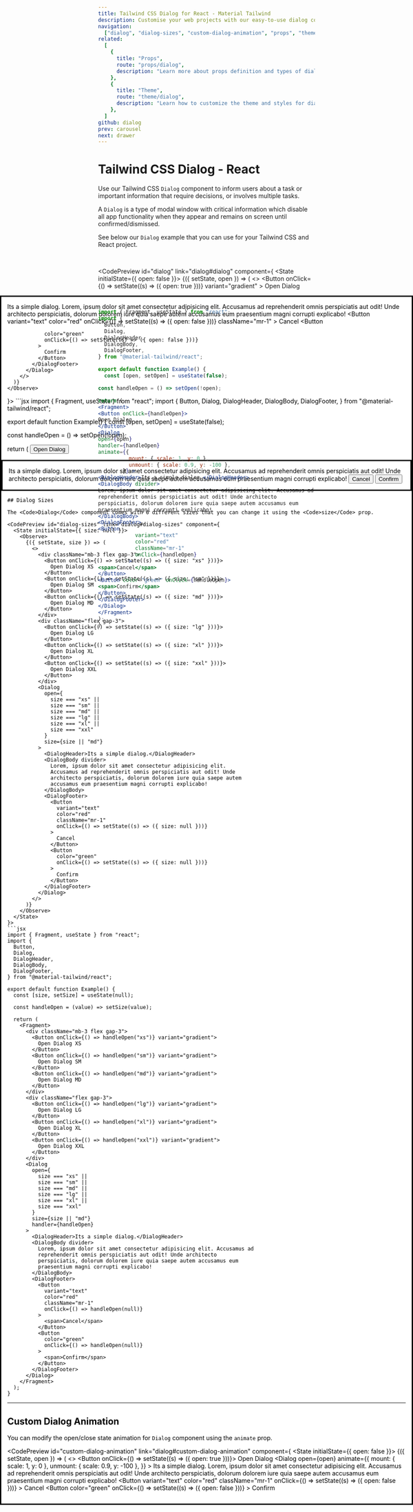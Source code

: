 ```yaml
---
title: Tailwind CSS Dialog for React - Material Tailwind
description: Customise your web projects with our easy-to-use dialog component for Tailwind CSS and React using Material Design guidelines.
navigation:
  ["dialog", "dialog-sizes", "custom-dialog-animation", "props", "theme"]
related:
  [
    {
      title: "Props",
      route: "props/dialog",
      description: "Learn more about props definition and types of dialog components.",
    },
    {
      title: "Theme",
      route: "theme/dialog",
      description: "Learn how to customize the theme and styles for dialog components.",
    },
  ]
github: dialog
prev: carousel
next: drawer
---
```


# Tailwind CSS Dialog - React

Use our Tailwind CSS <Code>Dialog</Code> component to inform users about a task or important information that require decisions, or involves multiple tasks.

A <Code>Dialog</Code> is a type of modal window with critical information which disable all app functionality when they appear and remains on screen until confirmed/dismissed.

See below our <Code>Dialog</Code> example that you can use for your Tailwind CSS and React project.

<br />

<CodePreview id="dialog" link="dialog#dialog" component={
  <State initialState={{ open: false }}>
    <Observe>
      {({ setState, open }) => (
        <>
          <Button
            onClick={() => setState((s) => ({ open: true }))}
            variant="gradient"
          >
            Open Dialog
          </Button>
          <Dialog open={open}>
            <DialogHeader>Its a simple dialog.</DialogHeader>
            <DialogBody divider>
              Lorem, ipsum dolor sit amet consectetur adipisicing elit.
              Accusamus ad reprehenderit omnis perspiciatis aut odit! Unde
              architecto perspiciatis, dolorum dolorem iure quia saepe autem
              accusamus eum praesentium magni corrupti explicabo!
            </DialogBody>
            <DialogFooter>
              <Button
                variant="text"
                color="red"
                onClick={() => setState((s) => ({ open: false }))}
                className="mr-1"
              >
                Cancel
              </Button>
              <Button

                color="green"
                onClick={() => setState((s) => ({ open: false }))}
              >
                Confirm
              </Button>
            </DialogFooter>
          </Dialog>
        </>
      )}
    </Observe>

  </State>
}>
```jsx
import { Fragment, useState } from "react";
import {
  Button,
  Dialog,
  DialogHeader,
  DialogBody,
  DialogFooter,
} from "@material-tailwind/react";

export default function Example() {
  const [open, setOpen] = useState(false);

const handleOpen = () => setOpen(!open);

return (
<Fragment>
<Button onClick={handleOpen} variant="gradient">
Open Dialog
</Button>
<Dialog open={open} handler={handleOpen}>
<DialogHeader>Its a simple dialog.</DialogHeader>
<DialogBody divider>
Lorem, ipsum dolor sit amet consectetur adipisicing elit. Accusamus ad
reprehenderit omnis perspiciatis aut odit! Unde architecto
perspiciatis, dolorum dolorem iure quia saepe autem accusamus eum
praesentium magni corrupti explicabo!
</DialogBody>
<DialogFooter>
<Button
            variant="text"
            color="red"
            onClick={handleOpen}
            className="mr-1"
          >
<span>Cancel</span>
</Button>
<Button variant="gradient" color="green" onClick={handleOpen}>
<span>Confirm</span>
</Button>
</DialogFooter>
</Dialog>
</Fragment>
);
}

````
</CodePreview>

---

## Dialog Sizes

The <Code>Dialog</Code> component comes with 6 different sizes that you can change it using the <Code>size</Code> prop.

<CodePreview id="dialog-sizes" link="dialog#dialog-sizes" component={
  <State initialState={{ size: null }}>
    <Observe>
      {({ setState, size }) => (
        <>
          <div className="mb-3 flex gap-3">
            <Button onClick={() => setState((s) => ({ size: "xs" }))}>
              Open Dialog XS
            </Button>
            <Button onClick={() => setState((s) => ({ size: "sm" }))}>
              Open Dialog SM
            </Button>
            <Button onClick={() => setState((s) => ({ size: "md" }))}>
              Open Dialog MD
            </Button>
          </div>
          <div className="flex gap-3">
            <Button onClick={() => setState((s) => ({ size: "lg" }))}>
              Open Dialog LG
            </Button>
            <Button onClick={() => setState((s) => ({ size: "xl" }))}>
              Open Dialog XL
            </Button>
            <Button onClick={() => setState((s) => ({ size: "xxl" }))}>
              Open Dialog XXL
            </Button>
          </div>
          <Dialog
            open={
              size === "xs" ||
              size === "sm" ||
              size === "md" ||
              size === "lg" ||
              size === "xl" ||
              size === "xxl"
            }
            size={size || "md"}
          >
            <DialogHeader>Its a simple dialog.</DialogHeader>
            <DialogBody divider>
              Lorem, ipsum dolor sit amet consectetur adipisicing elit.
              Accusamus ad reprehenderit omnis perspiciatis aut odit! Unde
              architecto perspiciatis, dolorum dolorem iure quia saepe autem
              accusamus eum praesentium magni corrupti explicabo!
            </DialogBody>
            <DialogFooter>
              <Button
                variant="text"
                color="red"
                className="mr-1"
                onClick={() => setState((s) => ({ size: null }))}
              >
                Cancel
              </Button>
              <Button
                color="green"
                onClick={() => setState((s) => ({ size: null }))}
              >
                Confirm
              </Button>
            </DialogFooter>
          </Dialog>
        </>
      )}
    </Observe>
  </State>
}>
```jsx
import { Fragment, useState } from "react";
import {
  Button,
  Dialog,
  DialogHeader,
  DialogBody,
  DialogFooter,
} from "@material-tailwind/react";

export default function Example() {
  const [size, setSize] = useState(null);

  const handleOpen = (value) => setSize(value);

  return (
    <Fragment>
      <div className="mb-3 flex gap-3">
        <Button onClick={() => handleOpen("xs")} variant="gradient">
          Open Dialog XS
        </Button>
        <Button onClick={() => handleOpen("sm")} variant="gradient">
          Open Dialog SM
        </Button>
        <Button onClick={() => handleOpen("md")} variant="gradient">
          Open Dialog MD
        </Button>
      </div>
      <div className="flex gap-3">
        <Button onClick={() => handleOpen("lg")} variant="gradient">
          Open Dialog LG
        </Button>
        <Button onClick={() => handleOpen("xl")} variant="gradient">
          Open Dialog XL
        </Button>
        <Button onClick={() => handleOpen("xxl")} variant="gradient">
          Open Dialog XXL
        </Button>
      </div>
      <Dialog
        open={
          size === "xs" ||
          size === "sm" ||
          size === "md" ||
          size === "lg" ||
          size === "xl" ||
          size === "xxl"
        }
        size={size || "md"}
        handler={handleOpen}
      >
        <DialogHeader>Its a simple dialog.</DialogHeader>
        <DialogBody divider>
          Lorem, ipsum dolor sit amet consectetur adipisicing elit. Accusamus ad
          reprehenderit omnis perspiciatis aut odit! Unde architecto
          perspiciatis, dolorum dolorem iure quia saepe autem accusamus eum
          praesentium magni corrupti explicabo!
        </DialogBody>
        <DialogFooter>
          <Button
            variant="text"
            color="red"
            className="mr-1"
            onClick={() => handleOpen(null)}
          >
            <span>Cancel</span>
          </Button>
          <Button
            color="green"
            onClick={() => handleOpen(null)}
          >
            <span>Confirm</span>
          </Button>
        </DialogFooter>
      </Dialog>
    </Fragment>
  );
}
````

</CodePreview>

---

## Custom Dialog Animation

You can modify the open/close state animation for <Code>Dialog</Code> component using the <Code>animate</Code> prop.

<CodePreview id="custom-dialog-animation" link="dialog#custom-dialog-animation" component={
  <State initialState={{ open: false }}>
    <Observe>
      {({ setState, open }) => (
        <>
          <Button onClick={() => setState((s) => ({ open: true }))}>
            Open Dialog
          </Button>
          <Dialog
            open={open}
            animate={{
              mount: { scale: 1, y: 0 },
              unmount: { scale: 0.9, y: -100 },
            }}
          >
            <DialogHeader>Its a simple dialog.</DialogHeader>
            <DialogBody divider>
              Lorem, ipsum dolor sit amet consectetur adipisicing elit.
              Accusamus ad reprehenderit omnis perspiciatis aut odit! Unde
              architecto perspiciatis, dolorum dolorem iure quia saepe autem
              accusamus eum praesentium magni corrupti explicabo!
            </DialogBody>
            <DialogFooter>
              <Button
                variant="text"
                color="red"
                className="mr-1"
                onClick={() => setState((s) => ({ open: false }))}
              >
                Cancel
              </Button>
              <Button
                color="green"
                onClick={() => setState((s) => ({ open: false }))}
              >
                Confirm
              </Button>
            </DialogFooter>
          </Dialog>
        </>
      )}
    </Observe>
  </State>
}>
```jsx
import { Fragment, useState } from "react";
import {
  Button,
  Dialog,
  DialogHeader,
  DialogBody,
  DialogFooter,
} from "@material-tailwind/react";

export default function Example() {
  const [open, setOpen] = useState(false);

const handleOpen = () => setOpen(!open);

return (
<Fragment>
<Button onClick={handleOpen}>
Open Dialog
</Button>
<Dialog
open={open}
handler={handleOpen}
animate={{
          mount: { scale: 1, y: 0 },
          unmount: { scale: 0.9, y: -100 },
        }} >
<DialogHeader>Its a simple dialog.</DialogHeader>
<DialogBody divider>
Lorem, ipsum dolor sit amet consectetur adipisicing elit. Accusamus ad
reprehenderit omnis perspiciatis aut odit! Unde architecto
perspiciatis, dolorum dolorem iure quia saepe autem accusamus eum
praesentium magni corrupti explicabo!
</DialogBody>
<DialogFooter>
<Button
            variant="text"
            color="red"
            className="mr-1"
            onClick={handleOpen}
          >
<span>Cancel</span>
</Button>
<Button color="green" onClick={handleOpen}>
<span>Confirm</span>
</Button>
</DialogFooter>
</Dialog>
</Fragment>
);
}

```
</CodePreview>

<span id="props" className="scroll-mt-48" />
<span id="theme" className="scroll-mt-48" />
```
